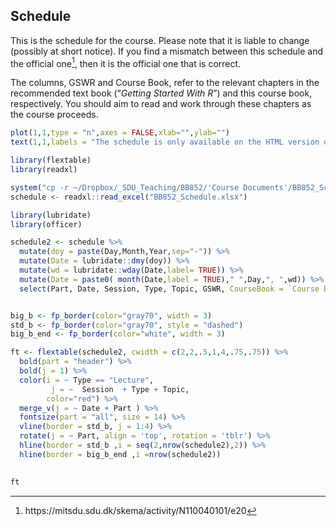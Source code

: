 ## Schedule

This is the schedule for the course. 
Please note that it is liable to change (possibly at short notice). 
If you find a mismatch between this schedule and the official one^[https://mitsdu.sdu.dk/skema/activity/N110040101/e20], then it is the official one that is correct.

The columns, GSWR and Course Book, refer to the relevant chapters in the recommended text book ("*Getting Started With R*") and this course book, respectively. You should aim to read and work through these chapters as the course proceeds.

```r
plot(1,1,type = "n",axes = FALSE,xlab="",ylab="")
text(1,1,labels = "The schedule is only available on the HTML version of this document")
```


```r
library(flextable)
library(readxl)

system("cp -r ~/Dropbox/_SDU_Teaching/BB852/'Course Documents'/BB852_Schedule.xlsx ~/Dropbox/_SDU_Teaching/BB852/BB852_Book/BB852_Schedule.xlsx")
schedule <- readxl::read_excel("BB852_Schedule.xlsx")
```

```r
library(lubridate)
library(officer)

schedule2 <- schedule %>% 
  mutate(doy = paste(Day,Month,Year,sep="-")) %>% 
  mutate(Date = lubridate::dmy(doy)) %>% 
  mutate(wd = lubridate::wday(Date,label= TRUE)) %>% 
  mutate(Date = paste0( month(Date,label = TRUE)," ",Day,", ",wd)) %>% 
  select(Part, Date, Session, Type, Topic, GSWR, CourseBook = `Course Book`)


big_b <- fp_border(color="gray70", width = 3)
std_b <- fp_border(color="gray70", style = "dashed")
big_b_end <- fp_border(color="white", width = 3)

ft <- flextable(schedule2, cwidth = c(2,2,.5,1,4,.75,.75)) %>% 
  bold(part = "header") %>% 
  bold(j = 1) %>% 
  color(i = ~ Type == "Lecture",
         j = ~  Session  + Type + Topic,
        color="red") %>% 
  merge_v(j = ~ Date + Part ) %>% 
  fontsize(part = "all", size = 14) %>% 
  vline(border = std_b, j = 1:4) %>% 
  rotate(j = ~ Part, align = 'top', rotation = 'tblr') %>% 
  hline(border = std_b ,i = seq(2,nrow(schedule2),2)) %>% 
  hline(border = big_b_end ,i =nrow(schedule2))

  
ft
```

